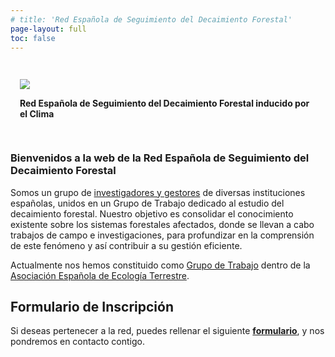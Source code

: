 ```yaml
---
# title: 'Red Española de Seguimiento del Decaimiento Forestal'
page-layout: full
toc: false
---
```


::::{.cmm-background}
::: {.content-container}
::: {.top-story }


::: grid
::: {.g-col-12 .g-col-lg-4 .top-story-text .sand-background style="padding: 15px;"}

![](/images/logo/logo_redec.png)


**Red Española de Seguimiento del Decaimiento Forestal inducido por el Clima**
:::

:::



:::
:::
::::

### Bienvenidos a la web de la Red Española de Seguimiento del Decaimiento Forestal 


Somos un grupo de [investigadores y gestores](people/index.qmd) de diversas instituciones españolas, unidos en un Grupo de Trabajo dedicado al estudio del decaimiento forestal. Nuestro objetivo es consolidar el conocimiento existente sobre los sistemas forestales afectados, donde se llevan a cabo trabajos de campo e investigaciones, para profundizar en la comprensión de este fenómeno y así contribuir a su gestión eficiente.

Actualmente nos hemos constituido como [Grupo de Trabajo](https://www.aeet.org/es/gruposdetrabajo/redec.html) dentro de la [Asociación Española de Ecología Terrestre](https://www.aeet.org/). 

## Formulario de Inscripción
Si deseas pertenecer a la red, puedes rellenar el siguiente [**formulario**](https://redec.fillout.com/inscripcion), y nos pondremos en contacto contigo. 
